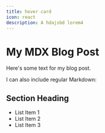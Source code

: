 ```yaml
---
title: hover card
icon: react
description: A hdajsbd lorem4
---
```


# My MDX Blog Post

Here's some text for my blog post.

I can also include regular Markdown:

## Section Heading

- List Item 1
- List Item 2
- List Item 3
